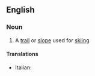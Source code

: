 ==English==

===Noun===
{{en-noun|sg=[[ski]] [[run]]}}

# {{sports}} A [[trail]] or [[slope]] used for [[skiing]]

====Translations====
{{top}}
* Italian: {{t+|it|pista|f}}
{{mid}}

{{bottom}}